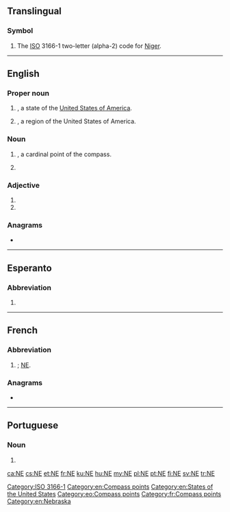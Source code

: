 {{also|Appendix:Variations of "ne"}}
==Translingual==

===Symbol===
{{head|mul|symbol}}
# The [[ISO]] 3166-1 two-letter (alpha-2) code for [[Niger]].

[[Category:ISO 3166-1]]

----

==English==

===Proper noun===
{{en-proper noun}}

# {{abbreviation of|Nebraska|lang=en|dot=}}, a state of the [[United States of America]].
# {{initialism of|New England|lang=en|dot=}}, a region of the United States of America.

===Noun===
{{en-noun|-}}

# {{initialism of|northeast|lang=en|dot=}}, a cardinal point of the compass.
# {{initialism of|norepinephrine|lang=en}}

===Adjective===
{{en-adj|-}}

# {{initialism of|northeastern|lang=en}}
# {{initialism of|[[not]] [[evaluated]]|lang=en}}

===Anagrams===
* {{l|en|en}}

[[Category:en:Compass points]]
[[Category:en:States of the United States]]

----

==Esperanto==

===Abbreviation===
{{head|eo|abbreviation}}
# {{abbreviation of|nordeosto||northeast|lang=eo}}

[[Category:eo:Compass points]]

----

==French==

===Abbreviation===
{{rfc-header|Abbreviation}}
{{head|fr|abbreviation}}

# {{abbreviation of|nord-est|lang=fr|nodot=1}}; [[#English|NE]].

===Anagrams===
* {{l|fr|en}}

[[Category:fr:Compass points]]
[[Category:en:Nebraska]]

----

==Portuguese==

===Noun===
{{pt-noun|m|-}}

# {{abbreviation of|nordeste|lang=pt}}

[[ca:NE]]
[[cs:NE]]
[[et:NE]]
[[fr:NE]]
[[ku:NE]]
[[hu:NE]]
[[my:NE]]
[[pl:NE]]
[[pt:NE]]
[[fi:NE]]
[[sv:NE]]
[[tr:NE]]